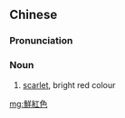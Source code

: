 {{also|鲜红色}}
==Chinese==
{{zh-forms|s=鲜红色|type=21}}

===Pronunciation===
{{zh-pron
|m=xiānhóngsè
|c=sin1 hung4 sik1
|cat=n
}}

===Noun===
{{zh-noun}}

# [[scarlet]], bright red colour

[[mg:鮮紅色]]